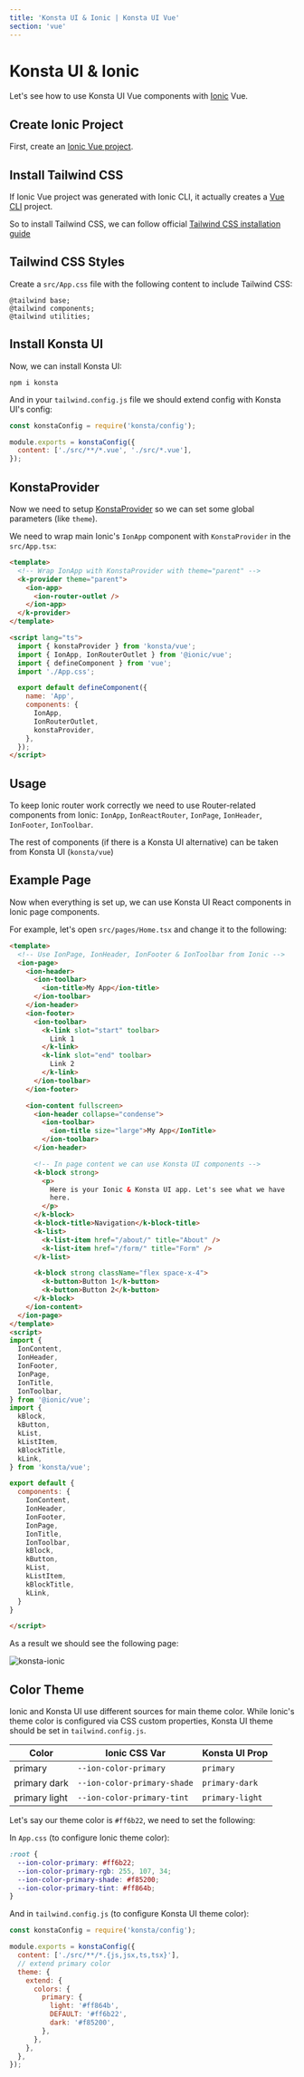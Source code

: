 ```yaml
---
title: 'Konsta UI & Ionic | Konsta UI Vue'
section: 'vue'
---
```


# Konsta UI & Ionic

Let's see how to use Konsta UI Vue components with [Ionic](https://ionicframework.com/vue) Vue.

## Create Ionic Project

First, create an [Ionic Vue project](https://ionicframework.com/vue#start).

## Install Tailwind CSS

If Ionic Vue project was generated with Ionic CLI, it actually creates a [Vue CLI](https://cli.vuejs.org) project.

So to install Tailwind CSS, we can follow official [Tailwind CSS installation guide](https://tailwindcss.com/docs/installation#installing-tailwind-css-as-a-post-css-plugin)

## Tailwind CSS Styles

Create a `src/App.css` file with the following content to include Tailwind CSS:

```
@tailwind base;
@tailwind components;
@tailwind utilities;
```

## Install Konsta UI

Now, we can install Konsta UI:

```
npm i konsta
```

And in your `tailwind.config.js` file we should extend config with Konsta UI's config:

```js
const konstaConfig = require('konsta/config');

module.exports = konstaConfig({
  content: ['./src/**/*.vue', './src/*.vue'],
});
```

## KonstaProvider

Now we need to setup [KonstaProvider](/vue/konsta-provider) so we can set some global parameters (like `theme`).

We need to wrap main Ionic's `IonApp` component with `KonstaProvider` in the `src/App.tsx`:

```html
<template>
  <!-- Wrap IonApp with KonstaProvider with theme="parent" -->
  <k-provider theme="parent">
    <ion-app>
      <ion-router-outlet />
    </ion-app>
  </k-provider>
</template>

<script lang="ts">
  import { konstaProvider } from 'konsta/vue';
  import { IonApp, IonRouterOutlet } from '@ionic/vue';
  import { defineComponent } from 'vue';
  import './App.css';

  export default defineComponent({
    name: 'App',
    components: {
      IonApp,
      IonRouterOutlet,
      konstaProvider,
    },
  });
</script>
```

## Usage

To keep Ionic router work correctly we need to use Router-related components from Ionic: `IonApp`, `IonReactRouter`, `IonPage`, `IonHeader`, `IonFooter`, `IonToolbar`.

The rest of components (if there is a Konsta UI alternative) can be taken from Konsta UI (`konsta/vue`)

## Example Page

Now when everything is set up, we can use Konsta UI React components in Ionic page components.

For example, let's open `src/pages/Home.tsx` and change it to the following:

```html
<template>
  <!-- Use IonPage, IonHeader, IonFooter & IonToolbar from Ionic -->
  <ion-page>
    <ion-header>
      <ion-toolbar>
        <ion-title>My App</ion-title>
      </ion-toolbar>
    </ion-header>
    <ion-footer>
      <ion-toolbar>
        <k-link slot="start" toolbar>
          Link 1
        </k-link>
        <k-link slot="end" toolbar>
          Link 2
        </k-link>
      </ion-toolbar>
    </ion-footer>

    <ion-content fullscreen>
      <ion-header collapse="condense">
        <ion-toolbar>
          <ion-title size="large">My App</IonTitle>
        </ion-toolbar>
      </ion-header>

      <!-- In page content we can use Konsta UI components -->
      <k-block strong>
        <p>
          Here is your Ionic & Konsta UI app. Let's see what we have
          here.
        </p>
      </k-block>
      <k-block-title>Navigation</k-block-title>
      <k-list>
        <k-list-item href="/about/" title="About" />
        <k-list-item href="/form/" title="Form" />
      </k-list>

      <k-block strong className="flex space-x-4">
        <k-button>Button 1</k-button>
        <k-button>Button 2</k-button>
      </k-block>
    </ion-content>
  </ion-page>
</template>
<script>
import {
  IonContent,
  IonHeader,
  IonFooter,
  IonPage,
  IonTitle,
  IonToolbar,
} from '@ionic/vue';
import {
  kBlock,
  kButton,
  kList,
  kListItem,
  kBlockTitle,
  kLink,
} from 'konsta/vue';

export default {
  components: {
    IonContent,
    IonHeader,
    IonFooter,
    IonPage,
    IonTitle,
    IonToolbar,
    kBlock,
    kButton,
    kList,
    kListItem,
    kBlockTitle,
    kLink,
  }
}

</script>
```

As a result we should see the following page:

<img
  className="max-w-[375px] w-full border border-black border-opacity-10 rounded-lg"
  src="/images/docs/k-ionic.png"
  alt="konsta-ionic"
/>

## Color Theme

Ionic and Konsta UI use different sources for main theme color. While Ionic's theme color is configured via CSS custom properties, Konsta UI theme should be set in `tailwind.config.js`.

| Color         | Ionic CSS Var               | Konsta UI Prop  |
| ------------- | --------------------------- | --------------- |
| primary       | `--ion-color-primary`       | `primary`       |
| primary dark  | `--ion-color-primary-shade` | `primary-dark`  |
| primary light | `--ion-color-primary-tint`  | `primary-light` |

Let's say our theme color is <span className="inline-block h-[1em] w-[1em] bg-[#ff6b22] align-middle" /> `#ff6b22`, we need to set the following:

In `App.css` (to configure Ionic theme color):

```css
:root {
  --ion-color-primary: #ff6b22;
  --ion-color-primary-rgb: 255, 107, 34;
  --ion-color-primary-shade: #f85200;
  --ion-color-primary-tint: #ff864b;
}
```

And in `tailwind.config.js` (to configure Konsta UI theme color):

```js
const konstaConfig = require('konsta/config');

module.exports = konstaConfig({
  content: ['./src/**/*.{js,jsx,ts,tsx}'],
  // extend primary color
  theme: {
    extend: {
      colors: {
        primary: {
          light: '#ff864b',
          DEFAULT: '#ff6b22',
          dark: '#f85200',
        },
      },
    },
  },
});
```
